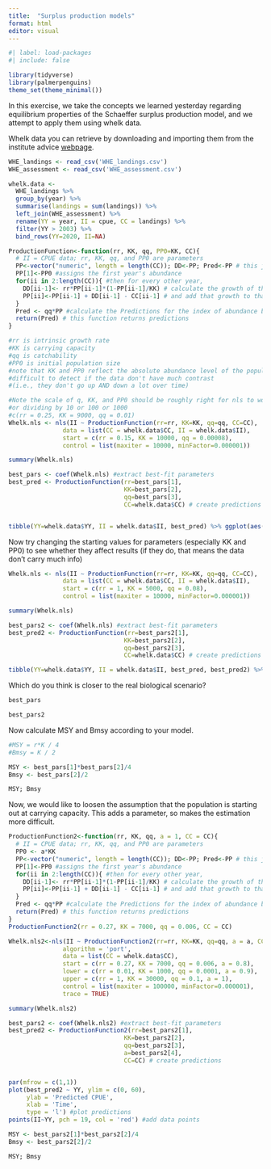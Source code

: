 ```yaml
---
title:  "Surplus production models"
format: html
editor: visual
---
```


```r
#| label: load-packages
#| include: false

library(tidyverse)
library(palmerpenguins)
theme_set(theme_minimal())
```

In this exercise, we take the concepts we learned yesterday regarding equilibrium properties of the Schaeffer surplus production model, and we attempt to apply them using whelk data.

Whelk data you can retrieve by downloading and importing them from the institute advice [webpage](https://dt.hafogvatn.is/astand/2023/45_WHE_en.html).

```r

WHE_landings <- read_csv('WHE_landings.csv')
WHE_assessment <- read_csv('WHE_assessment.csv')

whelk.data <- 
  WHE_landings %>% 
  group_by(year) %>% 
  summarise(landings = sum(landings)) %>% 
  left_join(WHE_assessment) %>% 
  rename(YY = year, II = cpue, CC = landings) %>% 
  filter(YY > 2003) %>% 
  bind_rows(YY=2020, II=NA)

ProductionFunction<-function(rr, KK, qq, PP0=KK, CC){
  # II = CPUE data; rr, KK, qq, and PP0 are parameters
  PP<-vector("numeric", length = length(CC)); DD<-PP; Pred<-PP # this just defines the storage vectors beforehand
  PP[1]<-PP0 #assigns the first year's abundance 
  for(ii in 2:length(CC)){ #then for every other year,
    DD[ii-1]<- rr*PP[ii-1]*(1-PP[ii-1]/KK) # calculate the growth of the population based on rr and KK
    PP[ii]<-PP[ii-1] + DD[ii-1] - CC[ii-1] # and add that growth to that year's population, remove the catch, and update population levels for next year
  }
  Pred <- qq*PP #calculate the Predictions for the index of abundance by translating the model population by catchability
  return(Pred) # this function returns predictions
}

#rr is intrinsic growth rate
#KK is carrying capacity
#qq is catchability
#PP0 is initial population size
#note that KK and PP0 reflect the absolute abundance level of the population, which can be 
#difficult to detect if the data don't have much contrast 
#(i.e., they don't go up AND down a lot over time)

#Note the scale of q, KK, and PP0 should be roughly right for nls to work. If not, try multiplying
#or dividing by 10 or 100 or 1000
#c(rr = 0.25, KK = 9000, qq = 0.01)
Whelk.nls <- nls(II ~ ProductionFunction(rr=rr, KK=KK, qq=qq, CC=CC), 
               data = list(CC = whelk.data$CC, II = whelk.data$II), 
               start = c(rr = 0.15, KK = 10000, qq = 0.00008), 
               control = list(maxiter = 10000, minFactor=0.000001))

summary(Whelk.nls)

best_pars <- coef(Whelk.nls) #extract best-fit parameters
best_pred <- ProductionFunction(rr=best_pars[1], 
                                KK=best_pars[2], 
                                qq=best_pars[3], 
                                CC=whelk.data$CC) # create predictions


tibble(YY=whelk.data$YY, II = whelk.data$II, best_pred) %>% ggplot(aes(YY, best_pred)) + geom_line() + geom_point(aes(YY, II)) + xlab("Time") + ylab("Observed (points) and Predicted (line) CPUE")


```

Now try changing the starting values for parameters (especially KK and PP0) to see whether they affect results (if they do, that means the data don't carry much info)

```r
Whelk.nls <- nls(II ~ ProductionFunction(rr=rr, KK=KK, qq=qq, CC=CC), 
               data = list(CC = whelk.data$CC, II = whelk.data$II), 
               start = c(rr = 1, KK = 5000, qq = 0.08), 
               control = list(maxiter = 10000, minFactor=0.000001))

summary(Whelk.nls)

best_pars2 <- coef(Whelk.nls) #extract best-fit parameters
best_pred2 <- ProductionFunction(rr=best_pars2[1], 
                                KK=best_pars2[2], 
                                qq=best_pars2[3], 
                                CC=whelk.data$CC) # create predictions

tibble(YY=whelk.data$YY, II = whelk.data$II, best_pred, best_pred2) %>% ggplot(aes(YY, best_pred)) + geom_line() + geom_point(aes(YY, II)) + xlab("Time") + ylab("Observed (points) and Predicted (line) CPUE") + geom_line(aes(YY, best_pred2), color='red', linetype = 2)
```

Which do you think is closer to the real biological scenario?

```r
best_pars
```

```r
best_pars2
```

Now calculate MSY and Bmsy according to your model.

```r

#MSY = r*K / 4
#Bmsy = K / 2

MSY <- best_pars[1]*best_pars[2]/4
Bmsy <- best_pars[2]/2

MSY; Bmsy
```

Now, we would like to loosen the assumption that the population is starting out at carrying capacity. This adds a parameter, so makes the estimation more difficult.

```r

ProductionFunction2<-function(rr, KK, qq, a = 1, CC = CC){
  # II = CPUE data; rr, KK, qq, and PP0 are parameters
  PP0 <- a*KK
  PP<-vector("numeric", length = length(CC)); DD<-PP; Pred<-PP # this just defines the storage vectors beforehand
  PP[1]<-PP0 #assigns the first year's abundance 
  for(ii in 2:length(CC)){ #then for every other year,
    DD[ii-1]<- rr*PP[ii-1]*(1-PP[ii-1]/KK) # calculate the growth of the population based on rr and KK
    PP[ii]<-PP[ii-1] + DD[ii-1] - CC[ii-1] # and add that growth to that year's population, remove the catch, and update population levels for next year
  }
  Pred <- qq*PP #calculate the Predictions for the index of abundance by translating the model population by catchability
  return(Pred) # this function returns predictions
}
ProductionFunction2(rr = 0.27, KK = 7000, qq = 0.006, CC = CC)

Whelk.nls2<-nls(II ~ ProductionFunction2(rr=rr, KK=KK, qq=qq, a = a, CC = CC), 
               algorithm = 'port',
               data = list(CC = whelk.data$CC), 
               start = c(rr = 0.27, KK = 7000, qq = 0.006, a = 0.8),
               lower = c(rr = 0.01, KK = 1000, qq = 0.0001, a = 0.9),
               upper = c(rr = 1, KK = 30000, qq = 0.1, a = 1),
               control = list(maxiter = 100000, minFactor=0.000001), 
               trace = TRUE)

summary(Whelk.nls2)

best_pars2 <- coef(Whelk.nls2) #extract best-fit parameters
best_pred2 <- ProductionFunction2(rr=best_pars2[1], 
                                KK=best_pars2[2], 
                                qq=best_pars2[3], 
                                a=best_pars2[4], 
                                CC=CC) # create predictions


par(mfrow = c(1,1))
plot(best_pred2 ~ YY, ylim = c(0, 60), 
     ylab = 'Predicted CPUE', 
     xlab = 'Time', 
     type = 'l') #plot predictions
points(II~YY, pch = 19, col = 'red') #add data points

MSY <- best_pars2[1]*best_pars2[2]/4
Bmsy <- best_pars2[2]/2

MSY; Bmsy
```

### 
